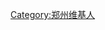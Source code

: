 {{Userbox
|border-c=#ffa500
|border-s=1
|id-c=#ffffff
|info-c=#ffd700
|info-s=10
|id=[[File:Henan_Museum.jpg|60px]]
|info=这个用户现在或者曾经住在'''[[郑州市]]'''。
}}

[[Category:郑州维基人]]